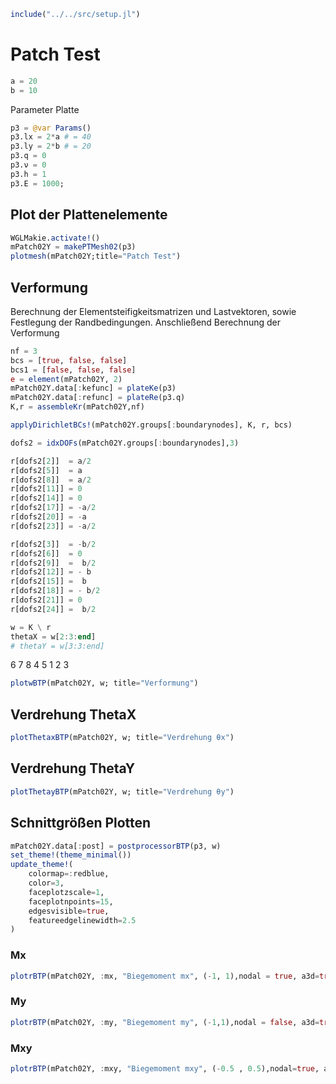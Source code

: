 ```julia
include("../../src/setup.jl")
```

# Patch Test

```julia
a = 20 
b = 10 
```

Parameter Platte 
```julia
p3 = @var Params()
p3.lx = 2*a # = 40
p3.ly = 2*b # = 20 
p3.q = 0
p3.ν = 0
p3.h = 1
p3.E = 1000;
```

## Plot der Plattenelemente
```julia
WGLMakie.activate!()
mPatch02Y = makePTMesh02(p3)
plotmesh(mPatch02Y;title="Patch Test")
```

## Verformung 

Berechnung der Elementsteifigkeitsmatrizen und Lastvektoren, sowie Festlegung der Randbedingungen. Anschließend Berechnung der Verformung

```julia
nf = 3
bcs = [true, false, false]
bcs1 = [false, false, false]
e = element(mPatch02Y, 2)
mPatch02Y.data[:kefunc] = plateKe(p3)
mPatch02Y.data[:refunc] = plateRe(p3.q)
K,r = assembleKr(mPatch02Y,nf)

applyDirichletBCs!(mPatch02Y.groups[:boundarynodes], K, r, bcs)

dofs2 = idxDOFs(mPatch02Y.groups[:boundarynodes],3)

r[dofs2[2]]  = a/2 
r[dofs2[5]]  = a   
r[dofs2[8]]  = a/2   
r[dofs2[11]] = 0   
r[dofs2[14]] = 0
r[dofs2[17]] = -a/2 
r[dofs2[20]] = -a 
r[dofs2[23]] = -a/2

r[dofs2[3]]  = -b/2
r[dofs2[6]]  = 0
r[dofs2[9]]  =  b/2
r[dofs2[12]] = - b 
r[dofs2[15]] =  b 
r[dofs2[18]] = - b/2 
r[dofs2[21]] = 0
r[dofs2[24]] =  b/2 

w = K \ r
thetaX = w[2:3:end]
# thetaY = w[3:3:end] 
```

6   7   8
4       5
1   2   3

```julia
plotwBTP(mPatch02Y, w; title="Verformung")
```

## Verdrehung ThetaX
```julia
plotThetaxBTP(mPatch02Y, w; title="Verdrehung θx")
```

## Verdrehung ThetaY
```julia
plotThetayBTP(mPatch02Y, w; title="Verdrehung θy")
```

## Schnittgrößen Plotten 

```julia
mPatch02Y.data[:post] = postprocessorBTP(p3, w)
set_theme!(theme_minimal())
update_theme!(
    colormap=:redblue,
    color=3,
    faceplotzscale=1,
    faceplotnpoints=15,
    edgesvisible=true,
    featureedgelinewidth=2.5
)
```

### Mx
```julia
plotrBTP(mPatch02Y, :mx, "Biegemoment mx", (-1, 1),nodal = true, a3d=true)
```

### My
```julia
plotrBTP(mPatch02Y, :my, "Biegemoment my", (-1,1),nodal = false, a3d=true)
```

### Mxy
```julia
plotrBTP(mPatch02Y, :mxy, "Biegemoment mxy", (-0.5 , 0.5),nodal=true, a3d=true)
```
